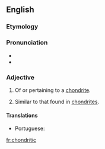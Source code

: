 ==English==

===Etymology===
{{suffix|chondrite|ic|lang=en}}

===Pronunciation===
* {{IPA|kɑnˈdɹɪtɪk|lang=en}}
* {{rhymes|ɪtɪk|lang=en}}

===Adjective===
{{en-adj}}

# {{lb|en|geology}} Of or pertaining to a [[chondrite]].
# {{lb|en|planetology|of an elemental ratio}} Similar to that found in [[chondrite]]s.

====Translations====
{{ttbc-top}}
* Portuguese: {{t-check|pt|condrítico}}
{{trans-mid}}
{{trans-bottom}}

[[fr:chondritic]]